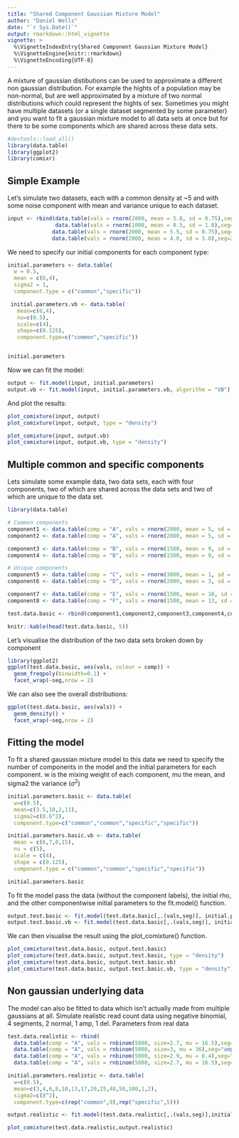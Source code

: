 ```yaml
---
title: "Shared Component Gaussian Mixture Model"
author: "Daniel Wells"
date: "`r Sys.Date()`"
output: rmarkdown::html_vignette
vignette: >
  %\VignetteIndexEntry{Shared Component Gaussian Mixture Model}
  %\VignetteEngine{knitr::rmarkdown}
  %\VignetteEncoding{UTF-8}
---
```


A mixture of gaussian distibutions can be used to approximate a different non gaussian distribution. For example the hights of a population may be non-normal, but are well approximated by a mixture of two normal distributions which could represent the hights of sex. Sometimes you might have multiple datasets (or a single dataset segmented by some parameter) and you want to fit a gaussian mixture model to all data sets at once but for there to be some components which are shared across these data sets.

```r
#devtools::load_all()
library(data.table)
library(ggplot2)
library(comixr)
```

## Simple Example

Let's simulate two datasets, each with a common density at ~5 and with some noise component with mean and variance unique to each dataset.

```r
input <- rbind(data.table(vals = rnorm(2000, mean = 5.0, sd = 0.75),seg=1),
               data.table(vals = rnorm(1000, mean = 0.5, sd = 1.0),seg=1),
              data.table(vals = rnorm(2000, mean = 5.5, sd = 0.75),seg=2),
              data.table(vals = rnorm(2000, mean = 4.0, sd = 3.0),seg=2))
```

We need to specify our initial components for each component type:

```r
initial.parameters <- data.table(
  w = 0.5,
  mean = c(6,4),
  sigma2 = 1,
  component.type = c("common","specific"))

 initial.parameters.vb <- data.table(
   mean=c(6,4),
   nu=c(0.5),
   scale=c(4),
   shape=c(0.125),
   component.type=c("common","specific"))


initial.parameters
```

Now we can fit the model:

```r
output <- fit.model(input, initial.parameters)
output.vb <- fit.model(input, initial.parameters.vb, algorithm = "VB")
```

And plot the results:

```r
plot_comixture(input, output)
plot_comixture(input, output, type = "density")

plot_comixture(input, output.vb)
plot_comixture(input, output.vb, type = "density")
```

## Multiple common and specific components

Lets simulate some example data, two data sets, each with four components, two of which are shared across the data sets and two of which are unique to the data set.

```r
library(data.table)

# Common components
component1 <- data.table(comp = "A", vals = rnorm(2000, mean = 5, sd = 0.5), seg = 1)
component2 <- data.table(comp = "A", vals = rnorm(2000, mean = 5, sd = 0.5), seg = 2)

component3 <- data.table(comp = "B", vals = rnorm(1500, mean = 9, sd = 0.5), seg = 1)
component4 <- data.table(comp = "B", vals = rnorm(1500, mean = 9, sd = 0.5), seg = 2)

# Unique components
component5 <- data.table(comp = "C", vals = rnorm(3000, mean = 1, sd = 0.5), seg = 1)
component6 <- data.table(comp = "D", vals = rnorm(2000, mean = 3, sd = 0.5), seg = 2)

component7 <- data.table(comp = "E", vals = rnorm(1500, mean = 10, sd = 0.5), seg = 1)
component8 <- data.table(comp = "F", vals = rnorm(1500, mean = 13, sd = 0.5), seg = 2)

test.data.basic <- rbind(component1,component2,component3,component4,component5,component6,component7,component8)

knitr::kable(head(test.data.basic, 5))

```

Let's visualise the distribution of the two data sets broken down by component

```r
library(ggplot2)
ggplot(test.data.basic, aes(vals, colour = comp)) +
  geom_freqpoly(binwidth=0.1) +
  facet_wrap(~seg,nrow = 2)
```

We can also see the overall distributions:
```r
ggplot(test.data.basic, aes(vals)) +
  geom_density() +
  facet_wrap(~seg,nrow = 2)
```

## Fitting the model

To fit a shared gaussian mixture model to this data we need to specify the number of components in the model and the initial parameters for each component. w is the mixing weight of each component, mu the mean, and sigma2 the variance ($\sigma^2$)

```r
initial.parameters.basic <- data.table(
  w=c(0.5),
  mean=c(3.5,10,2,11),
  sigma2=c(0.6^2),
  component.type=c("common","common","specific","specific"))

initial.parameters.basic.vb <- data.table(
  mean = c(6,7,0,15),
  nu = c(5),
  scale = c(4),
  shape = c(0.125),
  component.type = c("common","common","specific","specific"))

initial.parameters.basic
```

To fit the model pass the data (without the component labels), the initial rho, and the other componentwise initial parameters to the fit.model() function.

```r
output.test.basic <- fit.model(test.data.basic[,.(vals,seg)], initial.parameters.basic)
output.test.basic.vb <- fit.model(test.data.basic[,.(vals,seg)], initial.parameters.basic.vb, max.iterations=50, algorithm="VB")
```

We can then visualise the result using the plot_comixture() function.
```r
plot_comixture(test.data.basic, output.test.basic)
plot_comixture(test.data.basic, output.test.basic, type = "density")
plot_comixture(test.data.basic, output.test.basic.vb)
plot_comixture(test.data.basic, output.test.basic.vb, type = "density")
```

## Non gaussian underlying data

The model can also be fitted to data which isn't actually made from multiple gaussians at all. Simulate realistic read count data using negative binomial, 4 segments, 2 normal, 1 amp, 1 del. Parameters from real data

```r
test.data.realistic <- rbind(
  data.table(comp = "A", vals = rnbinom(5000, size=2.7, mu = 16.5),seg="normal.1"),
  data.table(comp = "A", vals = rnbinom(5000, size=3, mu = 36),seg="amplified.1"),
  data.table(comp = "A", vals = rnbinom(5000, size=2.9, mu = 8.4),seg="deleted.1"),
  data.table(comp = "A", vals = rnbinom(5000, size=2.7, mu = 16.5),seg="normal.2"))

initial.parameters.realistic <- data.table(
  w=c(0.5),
  mean=c(3,4,6,8,10,13,17,20,25,40,50,100,1,2),
  sigma2=c(8^2),
  component.type=c(rep("common",9),rep("specific",5)))

output.realistic <- fit.model(test.data.realistic[,.(vals,seg)],initial.parameters.realistic)

plot_comixture(test.data.realistic,output.realistic)
```
